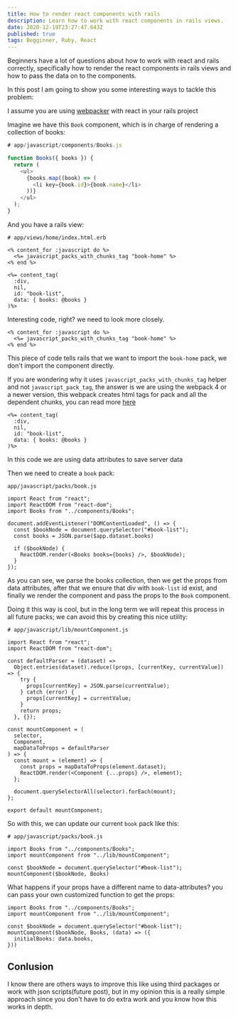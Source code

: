 ```yaml
---
title: How to render react components with rails
description: Learn how to work with react components in rails views.
date: 2020-12-19T23:27:47.643Z
published: true
tags: Begginner, Ruby, React
---
```


Beginners have a lot of questions about how to work with react and rails correctly,
specifically how to render the react components in rails views and how to pass the data on to the components.

In this post I am going to show you some interesting ways to tackle this problem:

I assume you are using [webpacker](https://github.com/rails/webpacker/blob/master/docs/integrations.md#react) with react in your rails project

Imagine we have this `Book` component, which is in charge of rendering a collection of books:

```js
# app/javascript/components/Books.js

function Books({ books }) {
  return (
    <ul>
      {books.map((book) => (
        <li key={book.id}>{book.name}</li>
      ))}
    </ul>
  );
}
```

And you have a rails view:

```erb
# app/views/home/index.html.erb

<% content_for :javascript do %>
  <%= javascript_packs_with_chunks_tag "book-home" %>
<% end %>

<%= content_tag(
  :div,
  nil,
  id: "book-list",
  data: { books: @books }
)%>
```

Interesting code, right? we need to look more closely.

```
<% content_for :javascript do %>
  <%= javascript_packs_with_chunks_tag "book-home" %>
<% end %>
```

This piece of code tells rails that we want to import the `book-home` pack, we don't import the component
directly.

If you are wondering why it uses `javascript_packs_with_chunks_tag` helper and not `javascript_pack_tag`,
the answer is we are using the webpack 4 or a newer version, this webpack creates
html tags for pack and all the dependent chunks, you can read more [here](https://github.com/rails/webpacker#usage)

```
<%= content_tag(
  :div,
  nil,
  id: "book-list",
  data: { books: @books }
)%>
```
In this code we are using data attributes to save server data

Then we need to create a `book` pack:

```
app/javascript/packs/book.js

import React from "react";
import ReactDOM from "react-dom";
import Books from "../components/Books";

document.addEventListener("DOMContentLoaded", () => {
  const $bookNode = document.querySelector("#book-list");
  const books = JSON.parse($app.dataset.books)

  if ($bookNode) {
    ReactDOM.render(<Books books={books} />, $bookNode);
  }
});
```

As you can see, we parse the books collection, then we get the props from data attributes, after that
we ensure that div with `book-list` id exist, and finally we render the component and pass the props
to the `Book` component.

Doing it this way is cool, but in the long term we will repeat this process in all future packs; we can avoid this by creating this nice utility:

```
# app/javascript/lib/mountComponent.js

import React from "react";
import ReactDOM from "react-dom";

const defaultParser = (dataset) =>
  Object.entries(dataset).reduce((props, [currentKey, currentValue]) => {
    try {
      props[currentKey] = JSON.parse(currentValue);
    } catch (error) {
      props[currentKey] = currentValue;
    }
    return props;
  }, {});

const mountComponent = (
  selector,
  Component,
  mapDataToProps = defaultParser
) => {
  const mount = (element) => {
    const props = mapDataToProps(element.dataset);
    ReactDOM.render(<Component {...props} />, element);
  };

  document.querySelectorAll(selector).forEach(mount);
};

export default mountComponent;
```

So with this, we can update our current `book` pack like this:
```
# app/javascript/packs/book.js

import Books from "../components/Books";
import mountComponent from "../lib/mountComponent";

const $bookNode = document.querySelector("#book-list");
mountComponent($bookNode, Books)
```

What happens if your props have a different name to data-attributes? you
can pass your own customized function to get the props:
```
import Books from "../components/Books";
import mountComponent from "../lib/mountComponent";

const $bookNode = document.querySelector("#book-list");
mountComponent($bookNode, Books, (data) => ({
  initialBooks: data.books,
}))
```

## Conlusion

I know there are others ways to improve this like using third packages or work with json scripts(future post),
but in my opinion this is a really simple approach since you don't have to do extra work and you know how this works in depth.
